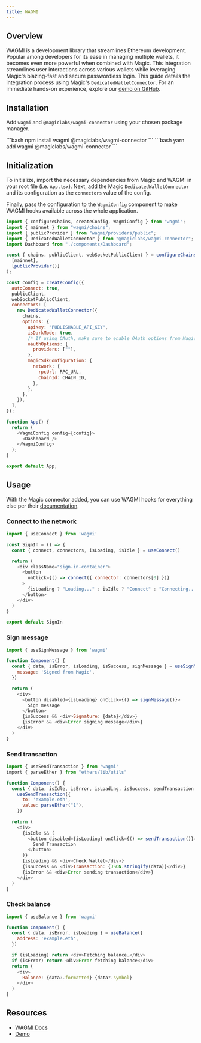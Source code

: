 ```yaml
---
title: WAGMI
---
```


## Overview

WAGMI is a development library that streamlines Ethereum development. Popular among developers for its ease in managing multiple wallets, it becomes even more powerful when combined with Magic. This integration streamlines user interactions across various wallets while leveraging Magic's blazing-fast and secure passwordless login. This guide details the integration process using Magic's `DedicatedWalletConnector`. For an immediate hands-on experience, explore our [demo on GitHub](https://github.com/magiclabs/wagmi-magic-connector-demo).

## Installation

Add `wagmi` and `@magiclabs/wagmi-connector` using your chosen package manager.

<Tabs>
<Tab title="NPM">
```bash
npm install wagmi @magiclabs/wagmi-connector
```
</Tab>
<Tab title="Yarn">
```bash
yarn add wagmi @magiclabs/wagmi-connector
```
</Tab>
</Tabs>


## Initialization

To initialize, import the necessary dependencies from Magic and WAGMI in your root file (i.e. `App.tsx`). ⁠⁠Next, add the Magic `DedicatedWalletConnector` and its configuration as the `connectors` value of the config.

Finally, pass the configuration to the `WagmiConfig` component to make WAGMI hooks available across the whole application.

```javascript JavaScript icon="square-js"
import { configureChains, createConfig, WagmiConfig } from "wagmi";
import { mainnet } from "wagmi/chains";
import { publicProvider } from "wagmi/providers/public";
import { DedicatedWalletConnector } from "@magiclabs/wagmi-connector";
import Dashboard from "./components/Dashboard";

const { chains, publicClient, webSocketPublicClient } = configureChains(
  [mainnet],
  [publicProvider()]
);

const config = createConfig({
  autoConnect: true,
  publicClient,
  webSocketPublicClient,
  connectors: [
    new DedicatedWalletConnector({
      chains,
      options: {
        apiKey: "PUBLISHABLE_API_KEY",
        isDarkMode: true,
        /* If using OAuth, make sure to enable OAuth options from Magic Dashboard */
        oauthOptions: {
          providers: [""],
        },
        magicSdkConfiguration: {
          network: {
            rpcUrl: RPC_URL,
            chainId: CHAIN_ID,
          },
        },
      },
    }),
  ],
});

function App() {
  return (
    <WagmiConfig config={config}>
      <Dashboard />
    </WagmiConfig>
  );
}

export default App;
```



## Usage


With the Magic connector added, you can use WAGMI hooks for everything else per their [documentation](https://wagmi.sh/react/getting-started).

### Connect to the network

```javascript JavaScript icon="square-js"
import { useConnect } from 'wagmi'

const SignIn = () => {
  const { connect, connectors, isLoading, isIdle } = useConnect()

  return (
    <div className="sign-in-container">
      <button
        onClick={() => connect({ connector: connectors[0] })}
      >
        {isLoading ? "Loading..." : isIdle ? "Connect" : "Connecting..."}
      </button>
    </div>
  )
}

export default SignIn
```

### Sign message

```javascript JavaScript icon="square-js"
import { useSignMessage } from 'wagmi'

function Component() {
  const { data, isError, isLoading, isSuccess, signMessage } = useSignMessage({
    message: 'Signed from Magic',
  })

  return (
    <div>
      <button disabled={isLoading} onClick={() => signMessage()}>
        Sign message
      </button>
      {isSuccess && <div>Signature: {data}</div>}
      {isError && <div>Error signing message</div>}
    </div>
  )
}
```

### Send transaction

```javascript JavaScript icon="square-js"
import { useSendTransaction } from 'wagmi'
⁠import { parseEther } from "ethers/lib/utils"

function Component() {
  const { data, isIdle, isError, isLoading, isSuccess, sendTransaction } =
    useSendTransaction({
      to: 'example.eth',
      value: parseEther("1"),
    })

  return (
    <div>
      {isIdle && (
        <button disabled={isLoading} onClick={() => sendTransaction()}>
          Send Transaction
        </button>
      )}
      {isLoading && <div>Check Wallet</div>}
      {isSuccess && <div>Transaction: {JSON.stringify(data)}</div>}
      {isError && <div>Error sending transaction</div>}
    </div>
  )
}
```

### Check balance


```javascript JavaScript icon="square-js"
import { useBalance } from 'wagmi'

function Component() {
  const { data, isError, isLoading } = useBalance({
    address: 'example.eth',
  })

  if (isLoading) return <div>Fetching balance…</div>
  if (isError) return <div>Error fetching balance</div>
  return (
    <div>
      Balance: {data?.formatted} {data?.symbol}
    </div>
  )
}
```

## Resources

* [WAGMI Docs](https://wagmi.sh/react/getting-started)
* [Demo](https://github.com/magiclabs/wagmi-magic-connector-demo)


